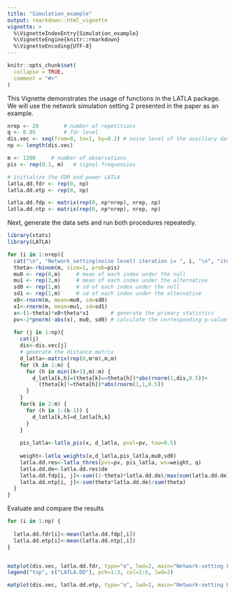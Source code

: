 ```yaml
---
title: "Simulation_example"
output: rmarkdown::html_vignette
vignette: >
  %\VignetteIndexEntry{Simulation_example}
  %\VignetteEngine{knitr::rmarkdown}
  %\VignetteEncoding{UTF-8}
---
```


```r
knitr::opts_chunk$set(
  collapse = TRUE,
  comment = "#>"
)
```

This Vignette demonstrates the usage of functions in the LATLA package. We will use the network simulation setting 2 presented in the paper as an example.

```r
nrep <- 20        # number of repetitions
q <- 0.05         # fdr level
dis.vec <- seq(from=0, to=1, by=0.2) # noise level of the auxiliary data
np <- length(dis.vec)

m <- 1200     # number of observations
pis <- rep(0.1, m)   # signal frequencies

# initialize the FDR and power LATLA
latla.dd.fdr <- rep(0, np)
latla.dd.etp <- rep(0, np)

latla.dd.fdp <- matrix(rep(0, np*nrep), nrep, np)
latla.dd.ntp <- matrix(rep(0, np*nrep), nrep, np)

```
Next, generate the data sets and run both procedures repeatedly.

```r
library(stats)
library(LATLA)

for (i in 1:nrep){
  cat("\n", "Network_setting(noise level) iteration i= ", i, "\n", "iteration j=")
  theta<-rbinom(m, size=1, prob=pis)
  mu0 <- rep(0,m)     # mean of each index under the null
  mu1 <- rep(3,m)     # mean of each index under the alternative 
  sd0 <- rep(1,m)     # sd of each index under the null 
  sd1 <- rep(1,m)     # sd of each index under the alternative 
  x0<-rnorm(m, mean=mu0, sd=sd0)
  x1<-rnorm(m, mean=mu1, sd=sd1)
  x<-(1-theta)*x0+theta*x1       # generate the primary statistics
  pv<-2*pnorm(-abs(x), mu0, sd0) # calculate the corresponding p-values
  
  for (j in 1:np){
    cat(j)
    dis<-dis.vec[j]
    # generate the distance matrix
    d_latla<-matrix(rep(0,m*m),m,m)
    for (k in 1:m) {
      for (h in min((k+1),m):m) {
        d_latla[k,h]=(theta[k]==theta[h])*abs(rnorm(1,dis,0.5))+        
          (theta[k]!=theta[h])*abs(rnorm(1,1,0.5))
      }
    }
    for(k in 2:m) {
      for (h in 1:(k-1)) {
        d_latla[k,h]=d_latla[h,k]
      }
    }
    
    pis_latla<-latla_pis(x, d_latla, pval=pv, tau=0.5)
    
    weight<-latla_weights(x,d_latla,pis_latla,mu0,sd0)
    latla.dd.res<-latla_thres(pvs=pv, pis_latla, ws=weight, q)
    latla.dd.de<-latla.dd.res$de
    latla.dd.fdp[i, j]<-sum((1-theta)*latla.dd.de)/max(sum(latla.dd.de), 1)
    latla.dd.ntp[i, j]<-sum(theta*latla.dd.de)/sum(theta)
  }
}
```
Evaluate and compare the results
```r
for (i in 1:np) {
  
  latla.dd.fdr[i]<-mean(latla.dd.fdp[,i])
  latla.dd.etp[i]<-mean(latla.dd.ntp[,i])
}  


matplot(dis.vec, latla.dd.fdr, type="o", lwd=2, main="Network-setting FDR", xlab=expression(mu[2]), ylab="FDR", ylim=c(0.01, 0.10))
legend("top", c("LATLA.DD"), pch=1:3, col=1:6, lwd=2)

matplot(dis.vec, latla.dd.etp, type="o", lwd=2, main="Network-setting Power", xlab=expression(mu[2]), ylab="ETP")

```
